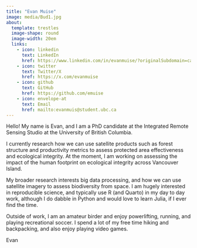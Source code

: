```yaml
---
title: "Evan Muise"
image: media/Bud1.jpg
about:
  template: trestles
  image-shape: round
  image-width: 20em
  links: 
    - icon: linkedin
      text: LinkedIn
      href: https://www.linkedin.com/in/evanmuise/?originalSubdomain=ca
    - icon: twitter
      text: Twitter/X
      href: https://x.com/evanmuise
    - icon: github
      text: GitHub
      href: https://github.com/emuise
    - icon: envelope-at
      text: Email
      href: mailto:evanmuis@student.ubc.ca
---
```


Hello! My name is Evan, and I am a PhD candidate at the Integrated Remote Sensing Studio at the University of British Columbia.

I currently research how we can use satellite products such as forest structure and productivity metrics to assess protected area effectiveness and ecological integrity. At the moment, I am working on assessing the impact of the human footprint on ecological integrity across Vancouver Island.

My broader research interests big data processing, and how we can use satellite imagery to assess biodiversity from space. I am hugely interested in reproducible science, and typically use R (and Quarto) in my day to day work, although I do dabble in Python and would love to learn Julia, if I ever find the time.

Outside of work, I am an amateur birder and enjoy powerlifting, running, and playing recreational soccer. I spend a lot of my free time hiking and backpacking, and also enjoy playing video games.

Evan
